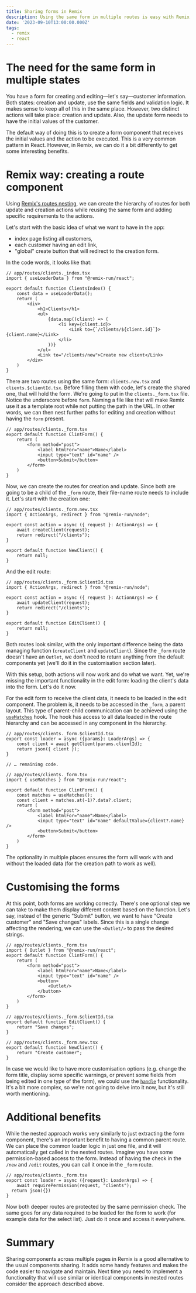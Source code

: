 ```yaml
---
title: Sharing forms in Remix
description: Using the same form in multiple routes is easy with Remix.
date: '2023-09-10T13:00:00.000Z'
tags:
  - remix
  - react
---
```



# The need for the same form in multiple states

You have a form for creating and editing—let's say—customer information. Both states: creation and update, use the same fields and validation logic. It makes sense to keep all of this in the same place. However, two distinct actions will take place: creation and update. Also, the update form needs to have the initial values of the customer.

The default way of doing this is to create a form component that receives the initial values and the action to be executed. This is a very common pattern in React. However, in Remix, we can do it a bit differently to get some interesting benefits.

# Remix way: creating a route component

Using [Remix's routes nesting](https://remix.run/docs/en/main/file-conventions/route-files-v2#nested-routes), we can create the hierarchy of routes for both update and creation actions while reusing the same form and adding specific requirements to the actions.

Let's start with the basic idea of what we want to have in the app:
- index page listing all customers,
- each customer having an edit link,
- "global" create button that will redirect to the creation form.

In the code words, it looks like that:

```tsx
// app/routes/clients._index.tsx
import { useLoaderData } from "@remix-run/react";

export default function ClientsIndex() {
    const data = useLoaderData();
    return (
        <div>
            <h1>Clients</h1>
            <ul>
                {data.map((client) => (
                    <li key={client.id}>
                        <Link to={`/clients/${client.id}`}>{client.name}</Link>
                    </li>
                ))}
            </ul>
            <Link to="/clients/new">Create new client</Link>
        </div>
    )
}
```

There are two routes using the same form: `clients.new.tsx` and `clients.$clientId.tsx`. Before filling them with code, let's create the shared one, that will hold the form. We're going to put in the `clients._form.tsx` file. Notice the underscore before `form`. Naming a file like that will make Remix use it as a template root while not putting the path in the URL. In other words, we can then nest further paths for editing and creation without having the `form` present.

```tsx
// app/routes/clients._form.tsx
export default function ClintForm() {
    return (
        <form method="post">
            <label htmlFor="name">Name</label>
            <input type="text" id="name" />
            <button>Submit</button>
        </form>
    )
}
```

Now, we can create the routes for creation and update. Since both are going to be a child of the `_form` route, their file-name route needs to include it. Let's start with the creation one:

```tsx
// app/routes/clients._form.new.tsx
import { ActionArgs, redirect } from "@remix-run/node";

export const action = async ({ request }: ActionArgs) => {
    await createClient(request);
    return redirect("/clients");
}

export default function NewClient() {
    return null;
}
```

And the edit route:

```tsx
// app/routes/clients._form.$clientId.tsx
import { ActionArgs, redirect } from "@remix-run/node";

export const action = async ({ request }: ActionArgs) => {
    await updateClient(request);
    return redirect("/clients");
}

export default function EditClient() {
    return null;
}
```

Both routes look similar, with the only important difference being the data managing function (`createClient` and `updateClient`). Since the `_form` route doesn't have an `Outlet`, we don't need to return anything from the default components yet (we'll do it in the customisation section later).

With this setup, both actions will now work and do what we want. Yet, we're missing the important functionality in the edit form: loading the client's data into the form. Let's do it now.

For the edit form to receive the client data, it needs to be loaded in the edit component. The problem is, it needs to be accessed in the `_form`, a parent layout. This type of parent-child communication can be achieved using the [`useMatches`](https://remix.run/docs/en/main/hooks/use-matches) hook. The hook has access to all data loaded in the route hierarchy and can be accessed in any component in the hierarchy.

```tsx
// app/routes/clients._form.$clientId.tsx
export const loader = async ({params}: LoaderArgs) => {
    const client = await getClient(params.clientId);
    return json({ client });
}

// … remaining code.

// app/routes/clients._form.tsx
import { useMatches } from "@remix-run/react";

export default function ClintForm() {
    const matches = useMatches();
    const client = matches.at(-1)?.data?.client;
    return (
        <form method="post">
            <label htmlFor="name">Name</label>
            <input type="text" id="name" defaultValue={client?.name} />
            <button>Submit</button>
        </form>
    )
}
```

The optionality in multiple places ensures the form will work with and without the loaded data (for the creation path to work as well).

# Customising the forms

At this point, both forms are working correctly. There's one optional step we can take to make them display different content based on the function. Let's say, instead of the generic "Submit" button, we want to have "Create customer" and "Save changes" labels. Since this is a single change affecting the rendering, we can use the `<Outlet/>` to pass the desired strings.

```tsx
// app/routes/clients._form.tsx
import { Outlet } from "@remix-run/react";
export default function ClintForm() {
    return (
        <form method="post">
            <label htmlFor="name">Name</label>
            <input type="text" id="name" />
            <button>
                <Outlet/>
            </button>
        </form>
    )
}

// app/routes/clients._form.$clientId.tsx
export default function EditClient() {
    return "Save changes";
}

// app/routes/clients._form.new.tsx
export default function NewClient() {
    return "Create customer";
}
```

In case we would like to have more customisation options (e.g. change the form title, display some specific warnings, or prevent some fields from being edited in one type of the form), we could use the [`handle`](https://remix.run/docs/en/main/route/handle) functionality. It's a bit more complex, so we're not going to delve into it now, but it's still worth mentioning.

# Additional benefits

While the nested approach works very similarly to just extracting the form component, there's an important benefit to having a common parent route. We can place the common loader logic in just one file, and it will automatically get called in the nested routes. Imagine you have some permission-based access to the form. Instead of having the check in the `/new` and `/edit` routes, you can call it once in the `_form` route.

```tsx
// app/routes/clients._form.tsx
export const loader = async ({request}: LoaderArgs) => {
    await requirePermission(request, "clients");
  return json({})
}
```

Now both deeper routes are protected by the same permission check. The same goes for any data required to be loaded for the form to work (for example data for the select list). Just do it once and access it everywhere.

# Summary

Sharing components across multiple pages in Remix is a good alternative to the usual components sharing. It adds some handy features and makes the code easier to navigate and maintain. Next time you need to implement a functionality that will use similar or identical components in nested routes consider the approach described above.
